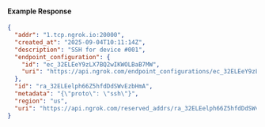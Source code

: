 
#### Example Response

```json
{
  "addr": "1.tcp.ngrok.io:20000",
  "created_at": "2025-09-04T10:11:14Z",
  "description": "SSH for device #001",
  "endpoint_configuration": {
    "id": "ec_32ELEeY9zLX7BQ2wIKWOLBaB7MW",
    "uri": "https://api.ngrok.com/endpoint_configurations/ec_32ELEeY9zLX7BQ2wIKWOLBaB7MW"
  },
  "id": "ra_32ELEelph66Z5hfdDdSWvEzbHmA",
  "metadata": "{\"proto\": \"ssh\"}",
  "region": "us",
  "uri": "https://api.ngrok.com/reserved_addrs/ra_32ELEelph66Z5hfdDdSWvEzbHmA"
}
```
